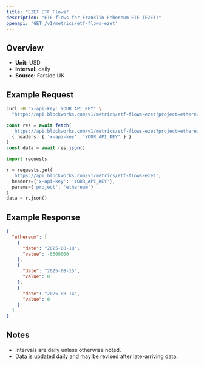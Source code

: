 ```yaml
---
title: "EZET ETF Flows"
description: "ETF flows for Franklin Ethereum ETF (EZET)"
openapi: 'GET /v1/metrics/etf-flows-ezet'
---
```


## Overview

- **Unit:** USD
- **Interval:** daily
- **Source:** Farside UK

## Example Request

<CodeGroup>

```bash cURL
curl -H "x-api-key: YOUR_API_KEY" \
  "https://api.blockworks.com/v1/metrics/etf-flows-ezet?project=ethereum"
```

```typescript TypeScript
const res = await fetch(
  'https://api.blockworks.com/v1/metrics/etf-flows-ezet?project=ethereum',
  { headers: { 'x-api-key': 'YOUR_API_KEY' } }
)
const data = await res.json()
```

```python Python
import requests

r = requests.get(
  'https://api.blockworks.com/v1/metrics/etf-flows-ezet',
  headers={'x-api-key': 'YOUR_API_KEY'},
  params={'project': 'ethereum'}
)
data = r.json()
```

</CodeGroup>

## Example Response

```json
{
  "ethereum": [
    {
      "date": "2025-08-18",
      "value": -6600000
    },
    {
      "date": "2025-08-15",
      "value": 0
    },
    {
      "date": "2025-08-14",
      "value": 0
    }
  ]
}
```

## Notes
- Intervals are daily unless otherwise noted.
- Data is updated daily and may be revised after late-arriving data.
